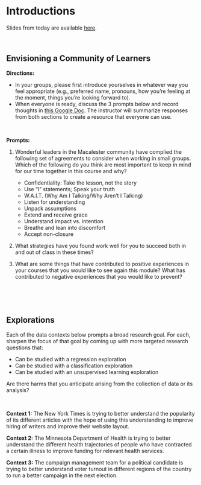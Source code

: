 # Introductions

Slides from today are available [here](https://docs.google.com/presentation/d/1MAwIY0FAhlolq9MBEct9j7DcUgx3j6Xzcamh56dewiY/edit?usp=sharing).

<br>

## Envisioning a Community of Learners {-}

**Directions:**

- In your groups, please first introduce yourselves in whatever way you feel appropriate (e.g., preferred name, pronouns, how you're feeling at the moment, things you're looking forward to).
- When everyone is ready, discuss the 3 prompts below and record thoughts in [this Google Doc](https://docs.google.com/document/d/1pjyG4dFRSJWUR5IHshGekENmBMC1FDFHHG2eSsWrFns/edit?usp=sharing). The instructor will summarize responses from both sections to create a resource that everyone can use.

<br>

**Prompts:**

1. Wonderful leaders in the Macalester community have complied the following set of agreements to consider when working in small groups. Which of the following do you think are most important to keep in mind for our time together in this course and why?

    - Confidentiality: Take the lesson, not the story
    - Use "I" statements; Speak your truth
    - W.A.I.T. (Why Am I Talking/Why Aren't I Talking) 
    - Listen for understanding
    - Unpack assumptions
    - Extend and receive grace
    - Understand impact vs. intention
    - Breathe and lean into discomfort
    - Accept non-closure

2. What strategies have you found work well for you to succeed both in and out of class in these times?

3. What are some things that have contributed to positive experiences in your courses that you would like to see again this module? What has contributed to negative experiences that you would like to prevent?


<br><br><br>


## Explorations {-}

Each of the data contexts below prompts a broad research goal. For each, sharpen the focus of that goal by coming up with more targeted research questions that:

- Can be studied with a regression exploration
- Can be studied with a classification exploration
- Can be studied with an unsupervised learning exploration

Are there harms that you anticipate arising from the collection of data or its analysis?


<br>


**Context 1:** The New York Times is trying to better understand the popularity of its different articles with the hope of using this understanding to improve hiring of writers and improve their website layout.

**Context 2:** The Minnesota Department of Health is trying to better understand the different health trajectories of people who have contracted a certain illness to improve funding for relevant health services.

**Context 3:** The campaign management team for a political candidate is trying to better understand voter turnout in different regions of the country to run a better campaign in the next election.

